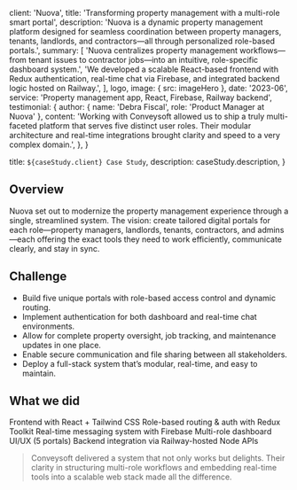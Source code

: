 
  client: 'Nuova',
  title: 'Transforming property management with a multi-role smart portal',
  description:
    'Nuova is a dynamic property management platform designed for seamless coordination between property managers, tenants, landlords, and contractors—all through personalized role-based portals.',
  summary: [
    'Nuova centralizes property management workflows—from tenant issues to contractor jobs—into an intuitive, role-specific dashboard system.',
    'We developed a scalable React-based frontend with Redux authentication, real-time chat via Firebase, and integrated backend logic hosted on Railway.',
  ],
  logo,
  image: { src: imageHero },
  date: '2023-06',
  service: 'Property management app, React, Firebase, Railway backend',
  testimonial: {
    author: { name: 'Debra Fiscal', role: 'Product Manager at Nuova' },
    content:
      'Working with Conveysoft allowed us to ship a truly multi-faceted platform that serves five distinct user roles. Their modular architecture and real-time integrations brought clarity and speed to a very complex domain.',
  },
}

  title: `${caseStudy.client} Case Study`,
  description: caseStudy.description,
}

## Overview

Nuova set out to modernize the property management experience through a single, streamlined system. The vision: create tailored digital portals for each role—property managers, landlords, tenants, contractors, and admins—each offering the exact tools they need to work efficiently, communicate clearly, and stay in sync.

## Challenge

- Build five unique portals with role-based access control and dynamic routing.
- Implement authentication for both dashboard and real-time chat environments.
- Allow for complete property oversight, job tracking, and maintenance updates in one place.
- Enable secure communication and file sharing between all stakeholders.
- Deploy a full-stack system that’s modular, real-time, and easy to maintain.

## What we did

<TagList>
  <TagListItem>Frontend with React + Tailwind CSS</TagListItem>
  <TagListItem>Role-based routing & auth with Redux Toolkit</TagListItem>
  <TagListItem>Real-time messaging system with Firebase</TagListItem>
  <TagListItem>Multi-role dashboard UI/UX (5 portals)</TagListItem>
  <TagListItem>Backend integration via Railway-hosted Node APIs</TagListItem>
</TagList>

<Blockquote
  author={{ name: 'Debra Fiscal', role: 'Product Manager at Nuova' }}
  image={{ src: imageFounder }}
>
  Conveysoft delivered a system that not only works but delights. Their clarity in structuring multi-role workflows and embedding real-time tools into a scalable web stack made all the difference.
</Blockquote>

<StatList>
  <StatListItem value="5+" label="Fully integrated user roles" />
  <StatListItem value="1.2s" label="Avg. dashboard load time" />
  <StatListItem value="99.97%" label="Uptime since deployment" />
  <StatListItem value="24/7" label="Real-time messaging availability" />
</StatList>

